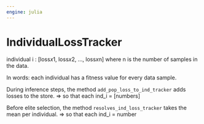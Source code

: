 ```yaml
---
engine: julia
---
```


# IndividualLossTracker {#sec-doc}
    

::: {.callout-note appearance="simple" title="docblock" collapse=false}    

individual i : [loss*x*1, loss*x*2, ..., loss*x*n] where n is the number of samples in the data.
 
In words: each individual has a fitness value for every data sample.
 
During inference steps, the method `add_pop_loss_to_ind_tracker` adds losses to the store.     => so that each ind_i = [numbers]
 
Before elite selection, the method `resolves_ind_loss_tracker` takes the mean per individual.     => so that each ind_i = number
 


:::
    

